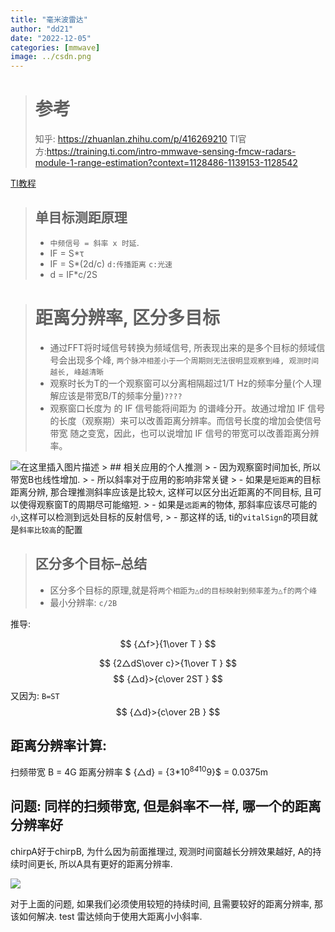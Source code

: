 ```yaml
---
title: "毫米波雷达"
author: "dd21"
date: "2022-12-05" 
categories: [mmwave]
image: ../csdn.png
---
```



> # 参考
>知乎: [https://zhuanlan.zhihu.com/p/416269210](https://zhuanlan.zhihu.com/p/416269210)
>TI官方:[https://training.ti.com/intro-mmwave-sensing-fmcw-radars-module-1-range-estimation?context=1128486-1139153-1128542](https://training.ti.com/intro-mmwave-sensing-fmcw-radars-module-1-range-estimation?context=1128486-1139153-1128542)

[TI教程](https://www.ti.com/video/series/mmwave-training-series.html?_ticdt=MTY4NjgwMjE1M3wwMTg4NDc4YTIzN2MwMDljNDI3ODc2Y2I5OWYwMDUwODEwMDIwMDc5MDBiZDB8W29iamVjdCBPYmplY3Rd#transcript-tab)


> ## 单目标测距原理
> - `中频信号 = 斜率 x 时延`. 
> - IF = S*τ
> - IF = S*(2d/c)    `d:传播距离` `c:光速`
>  - d = IF*c/2S

> # 距离分辨率, 区分多目标
> - 通过FFT将时域信号转换为频域信号, 所表现出来的是多个目标的频域信号会出现多个峰, `两个脉冲相差小于一个周期则无法很明显观察到峰, 观测时间越长, 峰越清晰`
> - 观察时长为T的一个观察窗可以分离相隔超过1/T Hz的频率分量(个人理解应该是带宽B/T的频率分量)`????`
> - 观察窗口长度为  的 IF 信号能将间距为  的谱峰分开。故通过增加 IF 信号的长度（观察期）来可以改善距离分辨率。而信号长度的增加会使信号带宽  随之变宽，因此，也可以说增加 IF 信号的带宽可以改善距离分辨率。


![在这里插入图片描述](https://img-blog.csdnimg.cn/2a04a3d6814c496b9e65396981333f61.png)
> ## 相关应用的个人推测
> - 因为观察窗时间加长, 所以带宽B也线性增加.
> - 所以斜率对于应用的影响非常关键
>  - 如果是`短距离`的目标距离分辨, 那合理推测斜率应该是比较`大`, 这样可以区分出近距离的不同目标, 且可以使得观察窗T的周期尽可能缩短.
>  - 如果是`远距离`的物体, 那斜率应该尽可能的`小`,这样可以检测到远处目标的反射信号, 
>  - 那这样的话, ti的`vitalSign`的项目就是`斜率比较高`的配置

> ## 区分多个目标--总结
> - 区分多个目标的原理,就是将`两个相距为△d的目标映射到频率差为△f的两个峰`
> - 最小分辨率: `c/2B`

推导:

$$
 {△f>}{1\over T } 
$$

$$
{2△dS\over c}>{1\over T }
$$
$$
{△d}>{c\over 2ST }
$$
又因为: `B=ST`
$$
{△d}>{c\over 2B }
$$

## 距离分辨率计算:

扫频带宽 B = 4G
距离分辨率 $ {△d} = {3*10^8\over 2*4*10^9}$ = 0.0375m

## 问题: 同样的扫频带宽, 但是斜率不一样, 哪一个的距离分辨率好

chirpA好于chirpB, 为什么因为前面推理过, 观测时间窗越长分辨效果越好, A的持续时间更长, 所以A具有更好的距离分辨率. 

![](https://raw.githubusercontent.com/fly-t/images/main/blog/index-2023-06-15-16-48-29.png)


对于上面的问题, 如果我们必须使用较短的持续时间, 且需要较好的距离分辨率, 那该如何解决.
test
雷达倾向于使用大距离小小斜率.       